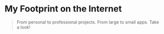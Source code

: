 
# My Footprint on the Internet

<BlockQuote>
  From personal to professional projects. From large to small apps. Take a look!
</BlockQuote>

<Project
  src="/projects/c3ai.png"
  bgSrc="/projects/project-background-2.png"
  alt="c3 ai"
  projectTitle="C3.AI"
  role="Software Engineer, UI Platform"
  description="C3.ai provides enterprise AI software solutions for various industries. I had a chance to contribute to the Component Library and build production ready visualization tools."
  technologies="React, Redux, Apache ECharts"
  url="https://c3.ai"
/>

<Project
  src="/projects/airswap.png"
  bgSrc="/projects/project-background-1.png"
  alt="Airswap"
  projectTitle="Airswap"
  role="Opensource Developer"
  description="Airswap is the original trustless OTC and RFQ token trading network on the Ethereum Blockchain. I had the priviledge to be one of the first contributors and built reusable components on the brand new Web App."
  technologies="React, web3.js, ethers.js"
  url="https://airswap.io"
  githubUrl="https://github.com/airswap/airswap-web"
/>

<Project
  src="/projects/ziptips.png"
  bgSrc="/projects/project-background-4.png"
  alt="Swifttips website"
  projectTitle="SwiftTips"
  role="Fullstack Engineer"
  description="SwiftTips is a learn and earn platform for learning the Swift programming langauge. I designed and engineered the landing page. I also developed logic for the earn program for developers."
  technologies="Figma, React, Express, MongoDB"
  url="https://www.swifttips.co/"
/>

<Project
  src="/projects/dinobabies.png"
  bgSrc="/projects/project-background-3.png"
  alt="Dinobabies in Space"
  projectTitle="Dinobabies in Space"
  role="Frontend Engineer"
  description="Dino Babies in Space is the first TV and Comic series built with an NFT-gated community. I built the landing page and logic to claim rewards and interact with your character."
  technologies="React, web3.js, ethers.js"
  url="https://www.dinobabies.io/"
/>
